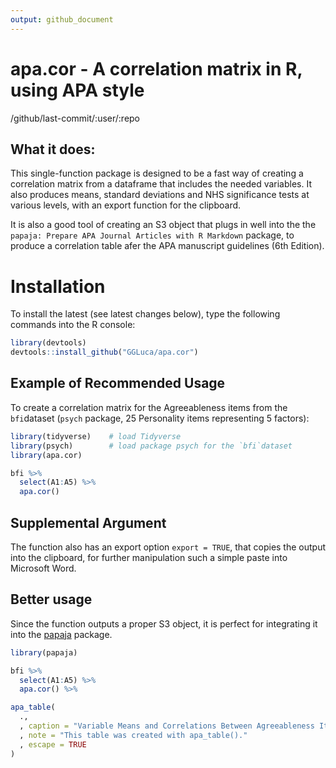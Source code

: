 ```yaml
---
output: github_document
---
```


<!-- README.md is generated from README.Rmd. Please edit that file -->

# apa.cor - A correlation matrix in R, using APA style

/github/last-commit/:user/:repo

## What it does:

This single-function package is designed to be a fast way of creating a correlation matrix from a dataframe that includes the needed variables. It also produces means, standard deviations and NHS significance tests at various levels, with an export function for the clipboard.

It is also a good tool of creating an S3 object that plugs in well into the the `papaja: Prepare APA Journal Articles with R Markdown` package, to produce a correlation table afer the APA manuscript guidelines (6th Edition).

# Installation

To install the latest (see latest changes below), type the following commands into the R console:

```r
library(devtools)
devtools::install_github("GGLuca/apa.cor")
```


## Example of Recommended Usage

To create a correlation matrix for the Agreeableness items from the `bfi`dataset (`psych` package, 25 Personality items representing 5 factors):

```r
library(tidyverse)    # load Tidyverse
library(psych)        # load package psych for the `bfi`dataset
library(apa.cor)

bfi %>% 
  select(A1:A5) %>% 
  apa.cor()

```

## Supplemental Argument

The function also has an export option `export = TRUE`, that copies the output into the clipboard, for further manipulation such a simple paste into Microsoft Word.

## Better usage

Since the function outputs a proper S3 object, it is perfect for integrating it into the [papaja](https://github.com/crsh/papaja) package. 

```r
library(papaja)

bfi %>% 
  select(A1:A5) %>% 
  apa.cor() %>% 

apa_table(
  .,
  , caption = "Variable Means and Correlations Between Agreeableness Items"
  , note = "This table was created with apa_table()."
  , escape = TRUE
)
```

